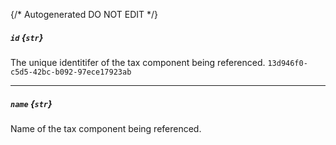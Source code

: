 {/* Autogenerated DO NOT EDIT  */}
##### `id` *{`str`}*
The unique identitifer of the tax component being referenced.
`13d946f0-c5d5-42bc-b092-97ece17923ab`

---
##### `name` *{`str`}*
Name of the tax component being referenced.

